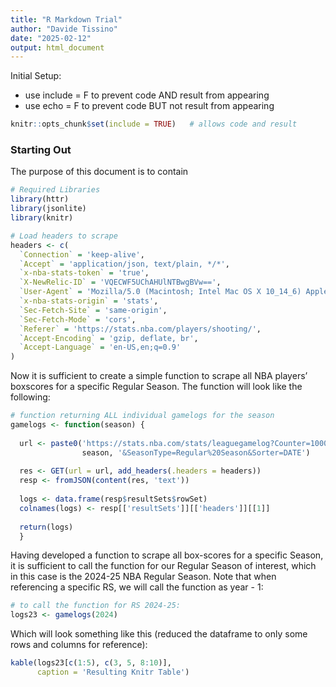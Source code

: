 ```yaml
---
title: "R Markdown Trial"
author: "Davide Tissino"
date: "2025-02-12"
output: html_document
---
```



Initial Setup: 

<!-- need one line of space otherwise does not create list -->
- use include = F to prevent code AND result from appearing
- use echo = F to prevent code BUT not result from appearing

```r
knitr::opts_chunk$set(include = TRUE)   # allows code and result 
```

### Starting Out

The purpose of this document is to contain 

```r
# Required Libraries
library(httr)
library(jsonlite)
library(knitr)

# Load headers to scrape 
headers <- c(
  `Connection` = 'keep-alive',
  `Accept` = 'application/json, text/plain, */*',
  `x-nba-stats-token` = 'true',
  `X-NewRelic-ID` = 'VQECWF5UChAHUlNTBwgBVw==',
  `User-Agent` = 'Mozilla/5.0 (Macintosh; Intel Mac OS X 10_14_6) AppleWebKit/537.36 (KHTML, like Gecko) Chrome/78.0.3904.87 Safari/537.36',
  `x-nba-stats-origin` = 'stats',
  `Sec-Fetch-Site` = 'same-origin',
  `Sec-Fetch-Mode` = 'cors',
  `Referer` = 'https://stats.nba.com/players/shooting/',
  `Accept-Encoding` = 'gzip, deflate, br',
  `Accept-Language` = 'en-US,en;q=0.9'
)

```

Now it is sufficient to create a simple function to scrape all NBA players' boxscores for a specific Regular Season. The function will look like the following: 

```r

# function returning ALL individual gamelogs for the season
gamelogs <- function(season) {
  
  url <- paste0('https://stats.nba.com/stats/leaguegamelog?Counter=1000&DateFrom=&DateTo=&Direction=DESC&ISTRound=&LeagueID=00&PlayerOrTeam=P&Season=', 
                season, '&SeasonType=Regular%20Season&Sorter=DATE')
  
  res <- GET(url = url, add_headers(.headers = headers))
  resp <- fromJSON(content(res, 'text'))
  
  logs <- data.frame(resp$resultSets$rowSet)
  colnames(logs) <- resp[['resultSets']][['headers']][[1]]
  
  return(logs)
  }
```

Having developed a function to scrape all box-scores for a specific Season, it is sufficient to call the function for our Regular Season of interest, which in this case is the 2024-25 NBA Regular Season. Note that when referencing a specific RS, we will call the function as year - 1:

```r
# to call the function for RS 2024-25:
logs23 <- gamelogs(2024)
```

Which will look something like this (reduced the dataframe to only some rows and columns for reference): 

```r
kable(logs23[c(1:5), c(3, 5, 8:10)], 
      caption = 'Resulting Knitr Table')
```







